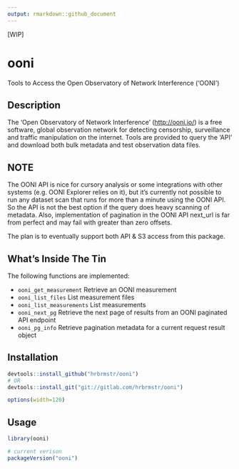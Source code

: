 ```yaml
---
output: rmarkdown::github_document
---
```


[WIP]

# ooni

Tools to Access the Open Observatory of Network Interference ('OONI')

## Description

The 'Open Observatory of Network Interference' (<http://ooni.io/>) is a free software, global observation network for detecting censorship, surveillance and traffic manipulation on the internet. Tools are provided to query the 'API' and download both bulk metadata and test observation data files.

## NOTE

The OONI API is nice for cursory analysis or some integrations with other systems (e.g. OONI Explorer relies on it), but it’s currently not possible to run any dataset scan that runs for more than a minute using the OONI API. So the API is not the best option if the query does heavy scanning of metadata. Also, implementation of pagination in the OONI API next_url is far from perfect and may fail with greater than zero offsets.

The plan is to eventually support both API & S3 access from this package.

## What's Inside The Tin

The following functions are implemented:

- `ooni_get_measurement`	Retrieve an OONI measurement
- `ooni_list_files`	List measurement files
- `ooni_list_measurements`	List measurements
- `ooni_next_pg`	Retrieve the next page of results from an OONI paginated API endpoint
- `ooni_pg_info`	Retrieve pagination metadata for a current request result object

## Installation

```r
devtools::install_github("hrbrmstr/ooni")
# OR
devtools::install_git("git://gitlab.com/hrbrmstr/ooni")
```

```r
options(width=120)
```

## Usage

```r
library(ooni)

# current verison
packageVersion("ooni")

```

